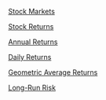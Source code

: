 [Stock Markets](c01-stock-market.html)

[Stock Returns](b01-stock-returns.html)

[Annual Returns](b02-annual-returns.html)

[Daily Returns](b03-daily-returns.html)

[Geometric Average Returns](b04-geometric-average-returns.html)

[Long-Run Risk](b05-long-run-risks.html)
